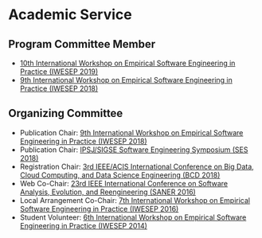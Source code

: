 # Academic Service

## Program Committee Member

* [10th International Workshop on Empirical Software Engineering in Practice (IWESEP 2019)](https://iwesep2019.github.io/)
* [9th International Workshop on Empirical Software Engineering in Practice (IWESEP 2018)](https://iwesep2018.github.io/)

## Organizing Committee

* Publication Chair:
    [9th International Workshop on Empirical Software Engineering in Practice (IWESEP 2018)](https://iwesep2018.github.io/)
* Publication Chair:
    [IPSJ/SIGSE Software Engineering Symposium (SES 2018)](http://ses.sigse.jp/2018/)
* Registration Chair:
    [3rd IEEE/ACIS International Conference on Big Data, Cloud Computing, and Data Science Engineering (BCD 2018)](http://www.acisinternational.org/bcd2018/)
* Web Co-Chair:
    [23rd IEEE International Conference on Software Analysis, Evolution, and Reengineering (SANER 2016)](http://saner.inf.usi.ch/)
* Local Arrangement Co-Chair:
    [7th International Workshop on Empirical Software Engineering in Practice (IWESEP 2016)](http://iwesep2016.naist.jp/)
* Student Volunteer:
    [6th International Workshop on Empirical Software Engineering in Practice (IWESEP 2014)](http://iwesep2014.naist.jp/)